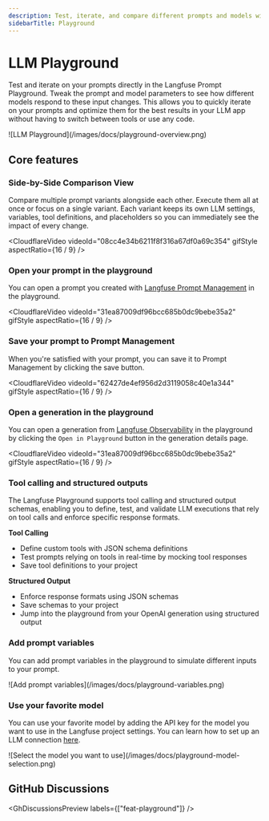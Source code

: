 ```yaml
---
description: Test, iterate, and compare different prompts and models within the LLM Playground.
sidebarTitle: Playground
---
```


# LLM Playground

Test and iterate on your prompts directly in the Langfuse Prompt Playground. Tweak the prompt and model parameters to see how different models respond to these input changes. This allows you to quickly iterate on your prompts and optimize them for the best results in your LLM app without having to switch between tools or use any code.

<Frame border fullWidth>
  ![LLM Playground](/images/docs/playground-overview.png)
</Frame>

## Core features

### Side-by-Side Comparison View

Compare multiple prompt variants alongside each other. Execute them all at once or focus on a single variant. Each variant keeps its own LLM settings, variables, tool definitions, and placeholders so you can immediately see the impact of every change.

<CloudflareVideo
  videoId="08cc4e34b6211f8f316a67df0a69c354"
  gifStyle
  aspectRatio={16 / 9}
/>

### Open your prompt in the playground

You can open a prompt you created with [Langfuse Prompt Management](/docs/prompt-management/get-started) in the playground.

<CloudflareVideo
  videoId="31ea87009df96bcc685b0dc9bebe35a2"
  gifStyle
  aspectRatio={16 / 9}
/>

### Save your prompt to Prompt Management

When you're satisfied with your prompt, you can save it to Prompt Management by clicking the save button.

<CloudflareVideo
  videoId="62427de4ef956d2d3119058c40e1a344"
  gifStyle
  aspectRatio={16 / 9}
/>

### Open a generation in the playground

You can open a generation from [Langfuse Observability](/docs/observability) in the playground by clicking the `Open in Playground` button in the generation details page.

<CloudflareVideo
  videoId="31ea87009df96bcc685b0dc9bebe35a2"
  gifStyle
  aspectRatio={16 / 9}
/>

### Tool calling and structured outputs

The Langfuse Playground supports tool calling and structured output schemas, enabling you to define, test, and validate LLM executions that rely on tool calls and enforce specific response formats.

<CloudflareVideo videoId="8a19028067239a8e9ffe929d6dfd426e" gifStyle />

**Tool Calling**

- Define custom tools with JSON schema definitions
- Test prompts relying on tools in real-time by mocking tool responses
- Save tool definitions to your project

**Structured Output**

- Enforce response formats using JSON schemas
- Save schemas to your project
- Jump into the playground from your OpenAI generation using structured output

### Add prompt variables

You can add prompt variables in the playground to simulate different inputs to your prompt.

<Frame border fullWidth>
  ![Add prompt variables](/images/docs/playground-variables.png)
</Frame>

### Use your favorite model

You can use your favorite model by adding the API key for the model you want to use in the Langfuse project settings. You can learn how to set up an LLM connection [here](/faq/all/llm-connection).

<Frame border fullWidth>
  ![Select the model you want to
  use](/images/docs/playground-model-selection.png)
</Frame>

## GitHub Discussions


<GhDiscussionsPreview labels={["feat-playground"]} />
